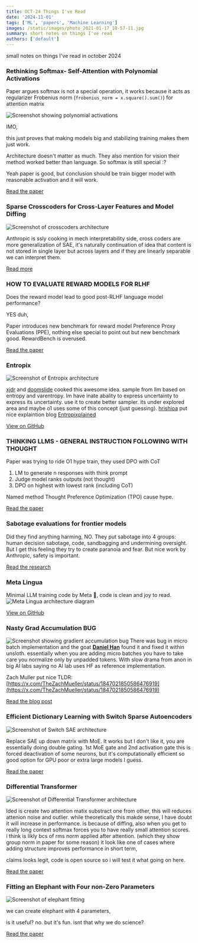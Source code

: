 ```yaml
---
title: OCT-24 Things I've Read
date: '2024-11-01'
tags: ['ML', 'papers', 'Machine Learning']
images: /static/images/photo_2021-01-17_18-57-11.jpg
summary: short notes on things I've read
authors: ['default']
---
```


small notes on things I've read in october 2024

### **Rethinking Softmax- Self-Attention with Polynomial Activations**

Paper argues softmax is not a special operation, it works because it acts as regularizer Frobenius norm (`frobenius_norm = x.square().sum()`) for attention matrix 

![Screenshot showing polynomial activations](/static/images/Screenshot_2024-11-25_at_7.51.50_PM.png)

IMO,

this just proves that making models big and stabilizing training makes them just work.

Architecture doesn't matter as much. They also mention for vision their method worked better than language. So softmax is still special :?

Yeah paper is good, but conclusion should be train bigger model with reasonable activation and it will work.

[Read the paper](https://arxiv.org/abs/2410.18613)

### **Sparse Crosscoders for Cross-Layer Features and Model Diffing**

![Screenshot of crosscoders architecture](/static/images/Screenshot_2024-11-25_at_7.55.57_PM.png)

Anthropic is ssly cooking in mech interpretability side, cross coders are more generalization of SAE, it's naturally continuation of idea that content is not stored in single layer but across layers and if they are linearly separable we can interpret them.

[Read more](https://transformer-circuits.pub/2024/crosscoders/index.html)

### **HOW TO EVALUATE REWARD MODELS FOR RLHF**

Does the reward model lead to good post-RLHF language model performance? 

YES duh,

Paper introduces new benchmark for reward model Preference Proxy Evaluations (PPE), nothing else special to point out but new benchmark good. RewardBench is overused.

[Read the paper](https://arxiv.org/pdf/2410.14872)

### **Entropix**

![Screenshot of Entropix architecture](/static/images/entropix.png)

[xjdr](https://x.com/_xjdr) and [doomslide](https://x.com/doomslide) cooked this awesome idea. sample from llm based on entropy 
and varentropy. lm have inate abality to express uncertainty to express its uncertainty. use it to create better sampler. 
its under explored area and maybe o1 uses some of this concept (just guessing).
[hrishioa](https://x.com/hrishioa) put nice explaintion blog [Entropixplained](https://southbridge-research.notion.site/Entropixplained-11e5fec70db18022b083d7d7b0e93505#11e5fec70db180fb9d94ef592acf4f36)

[View on GitHub](https://github.com/xjdr-alt/entropix)


### **THINKING LLMS -  GENERAL INSTRUCTION FOLLOWING WITH THOUGHT**

Paper was trying to ride O1 hype train, they used DPO with CoT

1. LM to generate n responses with think prompt
2. Judge model ranks outputs (not thought)
3. DPO on highest with lowest rank (including CoT)

Named method Thought Preference Optimization (TPO) cause hype.

[Read the paper](https://arxiv.org/pdf/2410.10630)

### **Sabotage evaluations for frontier models**

Did they find anything harming, NO. They put sabotage into 4 groups: human decision sabotage, code, sandbagging and undermining oversight. But I get this feeling they try to create paranoia and fear. But nice work by Anthropic, safety is important.

[Read the research](https://www.anthropic.com/research/sabotage-evaluations)

### **Meta Lingua**

Minimal LLM training code by Meta 🤌, code is clean and joy to read.
![Meta Lingua architecture diagram](/static/images/image.png)

[View on GitHub](https://github.com/facebookresearch/lingua)

### **Nasty Grad Accumulation BUG**

![Screenshot showing gradient accumulation bug](/static/images/grad_bug.jpeg)
There was bug in micro batch implementation and the goat [**Daniel Han**](https://x.com/danielhanchen) found it and fixed it within unsloth.
essentially when you are adding micro batches you have to take care you normalize only by unpadded tokens.
With slow drama from anon in big AI labs saying no AI lab uses HF as reference implementation.

Zach Muller put nice TLDR: [https://x.com/TheZachMueller/status/1847021850586476919](https://x.com/TheZachMueller/status/1847021850586476919)



[Read the blog post](https://unsloth.ai/blog/gradient)

### **Efficient Dictionary Learning with Switch Sparse Autoencoders**

![Screenshot of Switch SAE architecture](/static/images/Screenshot_2024-11-25_at_9.05.33_PM.png)

Replace SAE up down matrix with MoE. It works but I don't like it, you are essentially doing double gating. 1st MoE gate and 2nd activation gate this is forced deactivation of some neurons, but it's computationally efficient so good option for GPU poor or extra large models I guess.

[Read the paper](https://arxiv.org/abs/2410.08201)

### **Differential Transformer**

![Screenshot of Differential Transformer architecture](/static/images/Screenshot_2024-11-26_at_11.57.46_PM.png)

Ided is create two attention matix substract one from other, this will reduces attenion noise and outlier.
while theoretically this makde sense, I have doubt it will increase in performance. is because of diffing, 
also when you get to really long context softmax forces you to have really small attention scores.
i think is likly bcs of rms norm applied after attention. (which they show group norm in paper for some reason)
it look like one of cases where adding structure improves performance in short term,


claims looks legit, code is open source so i will test it what going on here.

[Read the paper](https://arxiv.org/abs/2410.18174)



### **Fitting an Elephant with Four non-Zero Parameters**

![Screenshot of elephant fitting](/static/images/eleph.png)

we can create elephant with 4 parameters, 

is it useful? no. but it's fun.
isnt that why we do science?

[Read the paper](https://arxiv.org/pdf/2407.07909)


